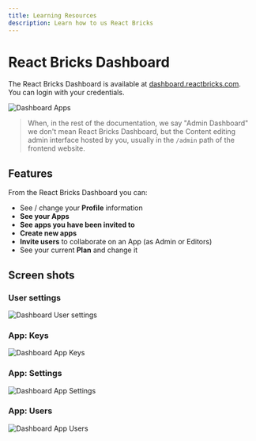 ```yaml
---
title: Learning Resources
description: Learn how to us React Bricks
---
```

# React Bricks Dashboard

The React Bricks Dashboard is available at [dashboard.reactbricks.com](https://dashboard.reactbricks.com).  
You can login with your credentials.

![Dashboard Apps](/images/dashboard_apps.png)

>When, in the rest of the documentation, we say "Admin Dashboard" we don't mean React Bricks Dashboard, but the Content editing admin interface hosted by you, usually in the `/admin` path of the frontend website.

## Features
From the React Bricks Dashboard you can:
- See / change your **Profile** information
- **See your Apps**
- **See apps you have been invited to**
- **Create new apps**
- **Invite users** to collaborate on an App (as Admin or Editors)
- See your current **Plan** and change it

## Screen shots

### User settings
![Dashboard User settings](/images/dashboard_user_settings.png)

### App: Keys
![Dashboard App Keys](/images/dashboard_app_keys.png)

### App: Settings
![Dashboard App Settings](/images/dashboard_app_settings.png)

### App: Users
![Dashboard App Users](/images/dashboard_app_users.png)